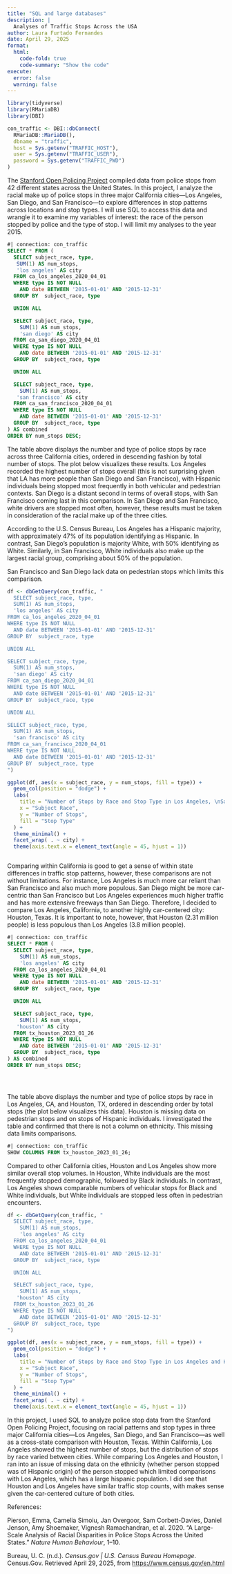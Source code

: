 ```yaml
---
title: "SQL and large databases"
description: |
  Analyses of Traffic Stops Across the USA
author: Laura Furtado Fernandes
date: April 29, 2025
format:
  html:
    code-fold: true
    code-summary: "Show the code"
execute:
  error: false  
  warning: false
---
```


```r

library(tidyverse)
library(RMariaDB)
library(DBI)
```

```r
con_traffic <- DBI::dbConnect(
  RMariaDB::MariaDB(),
  dbname = "traffic",
  host = Sys.getenv("TRAFFIC_HOST"),
  user = Sys.getenv("TRAFFIC_USER"),
  password = Sys.getenv("TRAFFIC_PWD")
)
```

The [Stanford Open Policing Project](https://openpolicing.stanford.edu/) compiled data from police stops from 42 different states across the United States. In this project, I analyze the racial make up of police stops in three major California cities—Los Angeles, San Diego, and San Francisco—to explore differences in stop patterns across locations and stop types. I will use SQL to access this data and wrangle it to examine my variables of interest: the race of the person stopped by police and the type of stop. I will limit my analyses to the year 2015.

```sql
#| connection: con_traffic
SELECT * FROM (
  SELECT subject_race, type,   
   SUM(1) AS num_stops,
   'los angeles' AS city
  FROM ca_los_angeles_2020_04_01
  WHERE type IS NOT NULL
    AND date BETWEEN '2015-01-01' AND '2015-12-31'
  GROUP BY  subject_race, type

  UNION ALL

  SELECT subject_race, type,   
    SUM(1) AS num_stops,
    'san diego' AS city
  FROM ca_san_diego_2020_04_01
  WHERE type IS NOT NULL
    AND date BETWEEN '2015-01-01' AND '2015-12-31'
  GROUP BY  subject_race, type

  UNION ALL

  SELECT subject_race, type,   
    SUM(1) AS num_stops,
   'san francisco' AS city
  FROM ca_san_francisco_2020_04_01
  WHERE type IS NOT NULL
    AND date BETWEEN '2015-01-01' AND '2015-12-31'
  GROUP BY  subject_race, type
) AS combined
ORDER BY num_stops DESC;
```

The table above displays the number and type of police stops by race across three California cities, ordered in descending fashion by total number of stops. The plot below visualizes these results. Los Angeles recorded the highest number of stops overall (this is not surprising given that LA has more people than San Diego and San Francisco), with Hispanic individuals being stopped most frequently in both vehicular and pedestrian contexts. San Diego is a distant second in terms of overall stops, with San Francisco coming last in this comparison. In San Diego and San Francisco, white drivers are stopped most often, however, these results must be taken in consideration of the racial make up of the three cities.

According to the U.S. Census Bureau, Los Angeles has a Hispanic majority, with approximately 47% of its population identifying as Hispanic. In contrast, San Diego’s population is majority White, with 50% identifying as White. Similarly, in San Francisco, White individuals also make up the largest racial group, comprising about 50% of the population.

San Francisco and San Diego lack data on pedestrian stops which limits this comparison.

```r

df <- dbGetQuery(con_traffic, "
  SELECT subject_race, type,   
  SUM(1) AS num_stops,
  'los angeles' AS city
FROM ca_los_angeles_2020_04_01
WHERE type IS NOT NULL
  AND date BETWEEN '2015-01-01' AND '2015-12-31'
GROUP BY  subject_race, type

UNION ALL

SELECT subject_race, type,   
  SUM(1) AS num_stops,
  'san diego' AS city
FROM ca_san_diego_2020_04_01
WHERE type IS NOT NULL
  AND date BETWEEN '2015-01-01' AND '2015-12-31'
GROUP BY  subject_race, type

UNION ALL

SELECT subject_race, type,   
  SUM(1) AS num_stops,
  'san francisco' AS city
FROM ca_san_francisco_2020_04_01
WHERE type IS NOT NULL
  AND date BETWEEN '2015-01-01' AND '2015-12-31'
GROUP BY  subject_race, type
")

ggplot(df, aes(x = subject_race, y = num_stops, fill = type)) + 
  geom_col(position = "dodge") + 
  labs(
    title = "Number of Stops by Race and Stop Type in Los Angeles, \nSan Diego and San Francisco in 2015",
    x = "Subject Race",
    y = "Number of Stops",
    fill = "Stop Type"
  ) +
  theme_minimal() +
  facet_wrap( . ~ city) + 
  theme(axis.text.x = element_text(angle = 45, hjust = 1))



```

Comparing within California is good to get a sense of within state differences in traffic stop patterns, however, these comparisons are not without limitations. For instance, Los Angeles is much more car reliant than San Francisco and also much more populous. San Diego might be more car-centric than San Francisco but Los Angeles experiences much higher traffic and has more extensive freeways than San Diego. Therefore, I decided to compare Los Angeles, California, to another highly car-centered city: Houston, Texas. It is important to note, however, that Houston (2.31 million people) is less populous than Los Angeles (3.8 million people).

```sql
#| connection: con_traffic
SELECT * FROM (
  SELECT subject_race, type,   
    SUM(1) AS num_stops,
    'los angeles' AS city
  FROM ca_los_angeles_2020_04_01
  WHERE type IS NOT NULL
    AND date BETWEEN '2015-01-01' AND '2015-12-31'
  GROUP BY  subject_race, type

  UNION ALL

  SELECT subject_race, type,   
    SUM(1) AS num_stops,
   'houston' AS city
  FROM tx_houston_2023_01_26
  WHERE type IS NOT NULL
    AND date BETWEEN '2015-01-01' AND '2015-12-31'
  GROUP BY  subject_race, type
) AS combined
ORDER BY num_stops DESC;





```

The table above displays the number and type of police stops by race in Los Angeles, CA, and Houston, TX, ordered in descending order by total stops (the plot below visualizes this data). Houston is missing data on pedestrian stops and on stops of Hispanic individuals. I investigated the table and confirmed that there is not a column on ethnicity. This missing data limits comparisons.

```sql
#| connection: con_traffic
SHOW COLUMNS FROM tx_houston_2023_01_26;
```

Compared to other California cities, Houston and Los Angeles show more similar overall stop volumes. In Houston, White individuals are the most frequently stopped demographic, followed by Black individuals. In contrast, Los Angeles shows comparable numbers of vehicular stops for Black and White individuals, but White individuals are stopped less often in pedestrian encounters.

```r
df <- dbGetQuery(con_traffic, "
  SELECT subject_race, type,   
    SUM(1) AS num_stops,
    'los angeles' AS city
  FROM ca_los_angeles_2020_04_01
  WHERE type IS NOT NULL
    AND date BETWEEN '2015-01-01' AND '2015-12-31'
  GROUP BY  subject_race, type

  UNION ALL

  SELECT subject_race, type,   
    SUM(1) AS num_stops,
   'houston' AS city
  FROM tx_houston_2023_01_26
  WHERE type IS NOT NULL
    AND date BETWEEN '2015-01-01' AND '2015-12-31'
  GROUP BY  subject_race, type
")

ggplot(df, aes(x = subject_race, y = num_stops, fill = type)) + 
  geom_col(position = "dodge") + 
  labs(
    title = "Number of Stops by Race and Stop Type in Los Angeles and Houston in 2015",
    x = "Subject Race",
    y = "Number of Stops",
    fill = "Stop Type"
  ) +
  theme_minimal() +
  facet_wrap( . ~ city) + 
  theme(axis.text.x = element_text(angle = 45, hjust = 1))


```

In this project, I used SQL to analyze police stop data from the Stanford Open Policing Project, focusing on racial patterns and stop types in three major California cities—Los Angeles, San Diego, and San Francisco—as well as a cross-state comparison with Houston, Texas. Within California, Los Angeles showed the highest number of stops, but the distribution of stops by race varied between cities. While comparing Los Angeles and Houston, I ran into an issue of missing data on the ethnicity (whether person stopped was of Hispanic origin) of the person stopped which limited comparisons with Los Angeles, which has a large hispanic population. I did see that Houston and Los Angeles have similar traffic stop counts, with makes sense given the car-centered culture of both cities.

References:

Pierson, Emma, Camelia Simoiu, Jan Overgoor, Sam Corbett-Davies, Daniel Jenson, Amy Shoemaker, Vignesh Ramachandran, et al. 2020. “A Large-Scale Analysis of Racial Disparities in Police Stops Across the United States.” *Nature Human Behaviour*, 1–10.

Bureau, U. C. (n.d.). *Census.gov \| U.S. Census Bureau Homepage*. Census.Gov. Retrieved April 29, 2025, from <https://www.census.gov/en.html>
